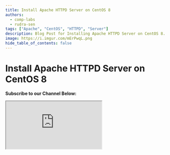 ```yaml
---
title: Install Apache HTTPD Server on CentOS 8
authors:
  - comp-labs
  - rudra-sen
tags: ["Apache", "CentOS", "HTTPD", "Server"]
description: Blog Post for Installing Apache HTTPD Server on CentOS 8.
image: https://i.imgur.com/mErPwqL.png
hide_table_of_contents: false
---
```


# Install Apache HTTPD Server on CentOS 8

**Subscribe to our Channel Below:**

<iframe
  src="https://complabs.in/html/subscribe.html"
  title="Subscribe Comp Labs"
  height="150"
></iframe>
